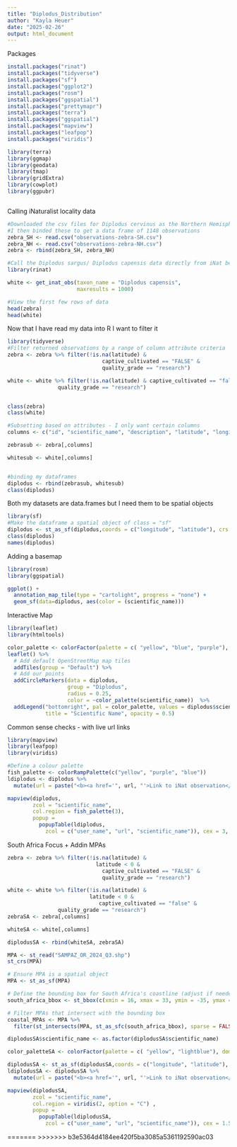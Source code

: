 ---
title: "Diplodus_Distribution"
author: "Kayla Heuer"
date: "2025-02-26"
output: html_document
---


Packages
```{r}
install.packages("rinat")
install.packages("tidyverse")
install.packages("sf")
install.packages("ggplot2")
install.packages("rosm")
install.packages("ggspatial")
install.packages("prettymapr")
install.packages("terra")
install.packages("ggspatial")
install.packages("mapview")
install.packages("leafpop")
install.packages("viridis")

library(terra)
library(ggmap)
library(geodata)
library(tmap)
library(gridExtra)
library(cowplot)
library(ggpubr)



```

Calling iNaturalist locality data
```{r}
#Downloaded the csv files for Diplodus cervinus as the Northern Hemisphere was isolated under a different taxon_name - makes sense as they are two different species but they were subspecies - I seareched the common name
#I then binded these to get a data frame of 1148 observations
zebra_SH <- read.csv("observations-zebra-SH.csv")
zebra_NH <- read.csv("observations-zebra-NH.csv")
zebra <- rbind(zebra_SH, zebra_NH)

#Call the Diplodus sargus/ Diplodus capensis data directly from iNat because it is too large to download
library(rinat)

white <- get_inat_obs(taxon_name = "Diplodus capensis",
                      maxresults = 1000)

#View the first few rows of data
head(zebra)
head(white)
```

Now that I have read my data into R I want to filter it
```{r}
library(tidyverse)
#Filter returned observations by a range of column attribute criteria
zebra <- zebra %>% filter(!is.na(latitude) & 
                              captive_cultivated == "FALSE" &
                              quality_grade == "research")

white <- white %>% filter(!is.na(latitude) & captive_cultivated == "false" &
                quality_grade == "research")


class(zebra)
class(white)

#Subsetting based on attributes - I only want certain columns
columns <- c("id", "scientific_name", "description", "latitude", "longitude", "common_name", "url", "species_guess", "positional_accuracy", "user_name")

zebrasub <- zebra[,columns]

whitesub <- white[,columns]


#binding my dataframes
diplodus <- rbind(zebrasub, whitesub)
class(diplodus)


```

Both my datasets are data.frames but I need them to be spatial objects
```{r}
library(sf)
#Make the dataframe a spatial object of class = "sf"
diplodus <- st_as_sf(diplodus,coords = c("longitude", "latitude"), crs = 4326)
class(diplodus)
names(diplodus)

```

Adding a basemap
```{r}
library(rosm)
library(ggspatial)

ggplot() + 
  annotation_map_tile(type = "cartolight", progress = "none") + 
  geom_sf(data=diplodus, aes(color = (scientific_name)))
```
Interactive Map
```{r}
library(leaflet)
library(htmltools)

color_palette <- colorFactor(palette = c( "yellow", "blue", "purple"), domain =diplodus$scientific_name)
leaflet() %>%
  # Add default OpenStreetMap map tiles
  addTiles(group = "Default") %>%  
  # Add our points
  addCircleMarkers(data = diplodus,
                   group = "Diplodus",
                   radius = 0.25, 
                   color = ~color_palette(scientific_name))  %>%
  addLegend("bottomright", pal = color_palette, values = diplodus$scientific_name,
            title = "Scientific Name", opacity = 0.5)
```

Common sense checks - with live url links
```{r}
library(mapview)
library(leafpop)
library(viridis)

#Define a colour palette
fish_palette <- colorRampPalette(c("yellow", "purple", "blue"))
ldiplodus <- diplodus %>%
  mutate(url = paste("<b><a href='", url, "'>Link to iNat observation</a></b>"))

mapview(diplodus, 
        zcol = "scientific_name",
        col.region = fish_palette(3),
        popup = 
          popupTable(ldiplodus,
            zcol = c("user_name", "url", "scientific_name")), cex = 3, alpha = 0.1, lwd = 0.5, legend = TRUE) 
```

South Africa Focus + Addin MPAs
```{r}
zebra <- zebra %>% filter(!is.na(latitude) & 
                            latitude < 0 &
                              captive_cultivated == "FALSE" &
                              quality_grade == "research")

white <- white %>% filter(!is.na(latitude) &
                          latitude < 0 &
                             captive_cultivated == "false" &
                quality_grade == "research")
zebraSA <- zebra[,columns]

whiteSA <- white[,columns]

diplodusSA <- rbind(whiteSA, zebraSA)

MPA <- st_read("SAMPAZ_OR_2024_Q3.shp")
st_crs(MPA)

# Ensure MPA is a spatial object
MPA <- st_as_sf(MPA)

# Define the bounding box for South Africa's coastline (adjust if needed)
south_africa_bbox <- st_bbox(c(xmin = 16, xmax = 33, ymin = -35, ymax = -22), crs = st_crs(MPA))

# Filter MPAs that intersect with the bounding box
coastal_MPAs <- MPA %>%
  filter(st_intersects(MPA, st_as_sfc(south_africa_bbox), sparse = FALSE))

diplodusSA$scientific_name <- as.factor(diplodusSA$scientific_name)

color_paletteSA <- colorFactor(palette = c( "yellow", "lightblue"), domain =diplodus$scientific_name)

diplodusSA <- st_as_sf(diplodusSA,coords = c("longitude", "latitude"), crs = 4326)
ldiplodusSA <- diplodusSA %>%
  mutate(url = paste("<b><a href='", url, "'>Link to iNat observation</a></b>"))

mapview(diplodusSA,
        zcol = "scientific_name",
        col.region = viridis(2, option = "C") , 
        popup = 
          popupTable(ldiplodusSA,
            zcol = c("user_name", "url", "scientific_name")), cex = 1.5, alpha = 0.6, lwd = 0.3, legend = TRUE) +mapview(coastal_MPAs,col.regions = "deepskyblue", alpha = 0.3, lwd = 1)

```


=======
>>>>>>> b3e5364d4184ee420f5ba3085a5361192590ac03

